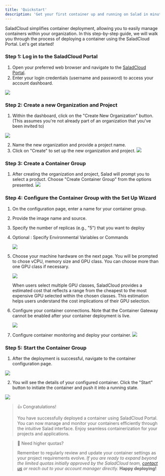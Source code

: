 ```yaml
---
title: 'Quickstart'
description: 'Get your first container up and running on Salad in minutes!'
---
```


SaladCloud simplifies container deployment, allowing you to easily manage containers within your organization. In this
step-by-step guide, we will walk you through the process of deploying a container using the SaladCloud Portal. Let's get
started!

### Step 1: Log in to the SaladCloud Portal

1. Open your preferred web browser and navigate to the [SaladCloud Portal](https://portal.salad.com).
2. Enter your login credentials (username and password) to access your account dashboard.

<img src="/products/sce/images/45e3e02-image1.png" />

### Step 2: Create a new Organization and Project

1. Within the dashboard, click on the "Create New Organization" button. (This assumes you're not already part of an
   organization that you've been invited to)

<img src="/products/sce/images/0803131-image.png" />

2. Name the new organization and provide a project name.
3. Click on "Create" to set up the new organization and project.
   <img src="/products/sce/images/9aa8a8e-image.png" />

### Step 3: Create a Container Group

1. After creating the organization and project, Salad will prompt you to select a product. Choose "Create Container
   Group" from the options presented.
   <img src="/products/sce/images/new-project-screen.png" />

### Step 4: Configure the Container Group with the Set Up Wizard

1. On the configuration page, enter a name for your container group.
2. Provide the image name and source.
3. Specify the number of replicas (e.g., "5") that you want to deploy
4. Optional : Specify Environmental Variables or Commands

   <img src="/products/sce/images/quick-configure.png" />

5. Choose your machine hardware on the next page. You will be prompted to chose vCPU, memory size and GPU class. You can
   choose more than one GPU class if necessary.

   <img src="/products/sce/images/quick-hardware.png" />

   When users select multiple GPU classes, SaladCloud provides a estimated cost that reflects a range from the cheapest
   to the most expensive GPU selected within the chosen classes. This estimation helps users understand the cost
   implications of their GPU selection.

6. Configure your container connections. Note that the Container Gateway cannot be enabled after your container
   deployment is live.

   <img src="/products/sce/images/quick-connections.png" />

7. Configure container monitoring and deploy your container.
   <img src="/products/sce/images/quick-deploy.png" />

### Step 5: Start the Container Group

1. After the deployment is successful, navigate to the container configuration page.

<img src="/products/sce/images/quick-start-container-group.png" />

2. You will see the details of your configured container. Click the "Start" button to initiate the container and push it
   into a running state.

<img src="/products/sce/images/quick-container-instances.png" />

> 👍 Congratulations!
>
> You have successfully deployed a container using SaladCloud Portal. You can now manage and monitor your containers
> efficiently through the intuitive Salad interface. Enjoy seamless containerization for your projects and applications.

> 📘 Need higher quotas?
>
> Remember to regularly review and update your container settings as your project requirements evolve. _If you are ready
> to expand beyond the limited quotas initially approved by the SaladCloud team, [contact us](mailto:cloud@salad.com) or
> reach out to your account manager directly._ **Happy deploying!**
